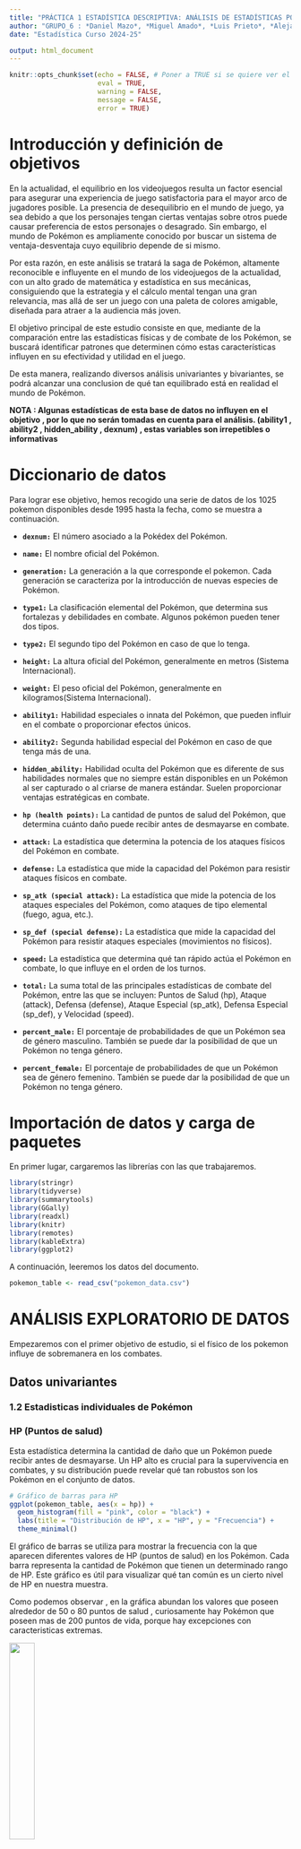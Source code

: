 ```yaml
---
title: "PRÁCTICA 1 ESTADÍSTICA DESCRIPTIVA: ANÁLISIS DE ESTADÍSTICAS POKEMON"
author: "GRUPO_6 : *Daniel Mazo*, *Miguel Amado*, *Luis Prieto*, *Alejandro Marín*, *Roberto Rojas*"
date: "Estadística Curso 2024-25"

output: html_document
---
```


```r
knitr::opts_chunk$set(echo = FALSE, # Poner a TRUE si se quiere ver el código R.
                      eval = TRUE, 
                      warning = FALSE,
                      message = FALSE,
                      error = TRUE)
```

# Introducción y definición de objetivos

En la actualidad, el equilibrio en los videojuegos resulta un factor esencial para asegurar una experiencia de juego satisfactoria para el mayor arco de jugadores posible. La presencia de desequilibrio en el mundo de juego, ya sea debido a que los personajes tengan ciertas ventajas sobre otros puede causar preferencia de estos personajes o desagrado. Sin embargo, el mundo de Pokémon es ampliamente conocido por buscar un sistema de ventaja-desventaja cuyo equilibrio depende de si mismo.

Por esta razón, en este análisis se tratará la saga de Pokémon, altamente reconocible e influyente en el mundo de los videojuegos de la actualidad, con un alto grado de matemática y estadística en sus mecánicas, consiguiendo que la estrategia y el cálculo mental tengan una gran relevancia, mas allá de ser un juego con una paleta de colores amigable, diseñada para atraer a la audiencia más joven. 

El objetivo principal de este estudio consiste en que, mediante de la comparación entre las estadísticas físicas y de combate de los Pokémon, se buscará identificar patrones que determinen cómo estas características influyen en su efectividad y utilidad en el juego.

De esta manera, realizando diversos análisis univariantes y bivariantes, se podrá alcanzar una conclusion de qué tan equilibrado está en realidad el mundo de Pokémon. 

**NOTA : Algunas estadísticas de esta base de datos no influyen en el objetivo , por lo que no serán tomadas en cuenta para el análisis. (ability1 , ability2 , hidden_ability , dexnum) , estas variables son irrepetibles o informativas**


# Diccionario de datos
Para lograr ese objetivo, hemos recogido una serie de datos de los 1025 pokemon disponibles desde 1995 hasta la fecha, como se muestra a continuación.

* **`dexnum:`** El número asociado a la Pokédex del Pokémon.

* **`name:`**  El nombre oficial del Pokémon.

* **`generation:`** La generación a la que corresponde el pokemon. Cada generación se caracteriza por la introducción de nuevas especies de Pokémon.

* **`type1:`** La clasificación elemental del Pokémon, que determina sus fortalezas y debilidades en combate. Algunos pokémon pueden tener dos tipos.

* **`type2:`** El segundo tipo del Pokémon en caso de que lo tenga.

* **`height:`** La altura oficial del Pokémon, generalmente en metros (Sistema Internacional).

* **`weight:`** El peso oficial del Pokémon, generalmente en kilogramos(Sistema Internacional).

* **`ability1:`** Habilidad especiales o innata del Pokémon, que pueden influir en el combate o proporcionar efectos únicos.

* **`ability2:`** Segunda habilidad especial del Pokémon en caso de que tenga más de una.

* **`hidden_ability:`** Habilidad oculta del Pokémon que es diferente de sus habilidades normales que no siempre están disponibles en un Pokémon al ser capturado o al criarse de manera estándar. Suelen proporcionar ventajas estratégicas en combate.

* **`hp (health points):`** La cantidad de puntos de salud del Pokémon, que determina cuánto daño puede recibir antes de desmayarse en combate.

* **`attack:`** La estadística que determina la potencia de los ataques físicos del Pokémon en combate.

* **`defense:`** La estadística que mide la capacidad del Pokémon para resistir ataques físicos en combate.

* **`sp_atk (special attack):`** La estadística que mide la potencia de los ataques especiales del Pokémon, como ataques de tipo elemental (fuego, agua, etc.).

* **`sp_def (special defense):`** La estadística que mide la capacidad del Pokémon para resistir ataques especiales (movimientos no físicos).

* **`speed:`** La estadística que determina qué tan rápido actúa el Pokémon en combate, lo que influye en el orden de los turnos.

* **`total:`** La suma total de las principales estadísticas de combate del Pokémon, entre las que se incluyen: Puntos de Salud (hp), Ataque (attack), Defensa (defense), Ataque Especial (sp_atk), Defensa Especial (sp_def), y Velocidad (speed). 

* **`percent_male:`** El porcentaje de probabilidades de que un Pokémon sea de género masculino. También se puede dar la posibilidad de que un Pokémon no tenga género.

* **`percent_female:`** El porcentaje de probabilidades de que un Pokémon sea de género femenino. También se puede dar la posibilidad de que un Pokémon no tenga género.


# Importación de datos y carga de paquetes
En primer lugar, cargaremos las librerías con las que trabajaremos.

```r
library(stringr)
library(tidyverse)
library(summarytools)
library(GGally)
library(readxl)
library(knitr)
library(remotes)
library(kableExtra)
library(ggplot2)
```

A continuación, leeremos los datos del documento.

```r
pokemon_table <- read_csv("pokemon_data.csv")
```

# ANÁLISIS EXPLORATORIO DE DATOS

Empezaremos con el primer objetivo de estudio, si el físico de los pokemon influye de sobremanera en los combates. 

## Datos univariantes

### 1.2 Estadisticas individuales de Pokémon



### HP (Puntos de salud)

Esta estadística determina la cantidad de daño que un Pokémon puede recibir antes de desmayarse. Un HP alto es crucial para la supervivencia en combates, y su distribución puede revelar qué tan robustos son los Pokémon en el conjunto de datos.


```r


# Gráfico de barras para HP
ggplot(pokemon_table, aes(x = hp)) +
  geom_histogram(fill = "pink", color = "black") +
  labs(title = "Distribución de HP", x = "HP", y = "Frecuencia") +
  theme_minimal()
```

El gráfico de barras se utiliza para mostrar la frecuencia con la que aparecen diferentes valores de HP (puntos de salud) en los Pokémon. Cada barra representa la cantidad de Pokémon que tienen un determinado rango de HP. Este gráfico es útil para visualizar qué tan común es un cierto nivel de HP en nuestra muestra.

Como podemos observar , en la gráfica abundan los valores que poseen alrededor de 50 o 80 puntos de salud , curiosamente hay Pokémon que poseen mas de 200 puntos de vida, porque hay excepciones con caracteristicas extremas. 

![](https://www.pokemon.com/static-assets/content-assets/cms2/img/pokedex/full/799.png){width=30% height=30%}

### Guzzlord HP : 223 

**Vida alta no implica que sea un pokémon muy defensivo**

![](https://www.pokemon.com/static-assets/content-assets/cms2/img/pokedex/full/213.png){width=30% height=30%}


### Shuckle HP : 20 

**Bajos puntos de vida no implica que sea derrotado al momento**

### Ataque



```r

# Gráfico de barras para Ataque
ggplot(pokemon_table, aes(x = attack)) +
  geom_histogram(fill = "orange", color = "black") +
  labs(title = "Distribución de Ataque", x = "Ataque", y = "Frecuencia") +
  theme_minimal()

```


Como podemos observar , el ataque es un atributo que la mayoría de sus pokemon tienen muy positiva. Hay muy pocos pokemon con un ataque menor de 60. Con lo cual es una estádistica interesante de analizar.

![](https://www.pokemon.com/static-assets/content-assets/cms2/img/pokedex/full/534.png){width=30% height=30%}

### Conkeldurr Ataque : 140 

**Este pokémon tiene muchas probabilidades de debilitar de un solo golpe al rival**

![](https://www.pokemon.com/static-assets/content-assets/cms2/img/pokedex/full/113.png){width=30% height=30%}


### Chansey Ataque : 5 

**Hay ocasiones en las que hay que aprovechar otras estadísticas buenas para sacar provecho al pokémon**


### Defensa

Esta estadística indica la capacidad de un Pokémon para resistir ataques físicos. Es esencial para los Pokémon que juegan roles defensivos. La distribución de la defensa puede mostrar cómo se equilibran las capacidades ofensivas y defensivas en el grupo.

```r

# Gráfico de barras para  Defensa
ggplot(pokemon_table, aes(x = defense)) +
  geom_histogram(fill = "yellow", color = "black") +
  labs(title = "Distribución de Defensa", x = "Defensa ", y = "Frecuencia") +
  theme_minimal()

```
La defensa es una estadística que suele mantenerse entre 60 y 90 puntos, existen unos pokemon cuyos valores defensivos son extremadamente altos , debido a que juegan un papel mas defensivo en los combates y tienen estrategias de desgaste encajando los golpes del rival. 


![](https://www.pokemon.com/static-assets/content-assets/cms2/img/pokedex/full/377.png){width=30% height=30%}

### Regirock Defensa : 200 

**Este pokémon tiene muchas probabilidades de aguantar un ataque del rival**

![](https://www.pokemon.com/static-assets/content-assets/cms2/img/pokedex/full/468.png){width=30% height=30%}


### Togekiss Defensa : 50 

**Este pokémon no tiene una buena defensa física, por lo que puede ser derrotado fácilmente**


### Ataque Especial

Similar al ataque, pero se refiere a la potencia de los movimientos especiales. Esto es relevante para los Pokémon que dependen de ataques de tipo elemental.

```r

# Gráfico de barras para Ataque Especial
ggplot(pokemon_table, aes(x = sp_def)) +
  geom_histogram(fill = "purple", color = "black") +
  labs(title = "Distribución de Ataque Especial", x = "Ataque Especial", y = "Frecuencia") +
  theme_minimal()

```

Como podemos ver , no se aleja mucho de otras estadisticas , no hay mucha variacion con respecto a las otras. Su promedio se encuentra entre los 55 y 70 puntos. Ahí se encuentran los picos mas altos de esta estadística.

![](https://www.pokemon.com/static-assets/content-assets/cms2/img/pokedex/full/796.png){width=30% height=30%}

### Xurkitree Ataque Especial : 173 

**Este pokémon tiene muchas probabilidades de golpear muy fuerte con sus ataques especiales**

![](https://www.pokemon.com/static-assets/content-assets/cms2/img/pokedex/full/526.png){width=30% height=30%}


### Gigalith Ataque Especial : 60 

**Este pokemon sería inviable para invertir en este atributo **



### Defensa Especial

Mide la resistencia a ataques especiales. Junto con la defensa, es vital para determinar la durabilidad de un Pokémon ante distintos tipos de movimientos.


```r

# Gráfico de barras para Special Defense
ggplot(pokemon_table, aes(x = sp_def)) +
  geom_histogram(fill = "skyblue", color = "black") +
  labs(title = "Distribución de Defensa Especial", x = "Defensa Especial", y = "Frecuencia") +
  theme_minimal()

```

Como podemos ver , la defensa especial no es un atributo destacable por ser alto en los pokémon , la mayoría de sus valores se encuentran 40 y 80 , lo cual puede significar que el pokemon al recibir un Ataque especial , pueda recibir mucho daño , condicionado por los puntos de salud. 

![](https://www.pokemon.com/static-assets/content-assets/cms2/img/pokedex/full/671.png){width=30% height=30%}

### Florges Defensa Especial : 140 

**Este pokémon tiene muchas probabilidades de aguantar un ataque especial del rival**

![](https://www.pokemon.com/static-assets/content-assets/cms2/img/pokedex/full/094.png){width=30% height=30%}


### Gengar Defensa Especial : 75 

**Al tener un deterioro en esta estadística , puede que tenga otras mejores**



### Velocidad

La velocidad en los combates Pokémon es un factor crucial, porque determina que pokemon tiene prioridad para atacar antes, existen combates donde se decide el resultado solo por la velocidad. Existen excepciones como ciertos movimientos que permiten atacar antes ignorando la comparación de velocidades o ciertas habilidades.

```r

ggplot(pokemon_table, aes(x = speed)) + 
  geom_histogram(fill = "green", color = "black") + 
  labs(title = "Distribución de la Velocidad", 
       x = "Velocidad (entero)", 
       y = "Pokémon con x velocidad") +
  theme_minimal()


```

En la gráfica superior se ha recogido mediante un histograma todos los Pokémon. Como podemos observar, la mayoría de los valores oscilan entre 30 y 100, factor que puede estar influenciado por las especies,  evoluciones o naturaleza interna de los Pokémon.


![](https://www.pokemon.com/static-assets/content-assets/cms2/img/pokedex/full/805.png){width=30% height=30%}

### Stakataka Velocidad : 13 

**Una baja velocidad no implica necesariamente que el pokemon este en desventaja.**

![](https://www.pokemon.com/static-assets/content-assets/cms2/img/pokedex/full/795.png){width=30% height=30%}


### Pheromosa Velocidad : 151 

**Tener una velocidad alta no garantiza la victoria ante el rival.**




Para contrastar todos estos valores de los atributos de combate, se calculará la media , mediana , moda y desviación estándar.

#### **Media**
La **media** es una de las medidas de tendencia central más comunes y representa el promedio aritmético de un conjunto de datos. Se calcula sumando todos los valores en la muestra y dividiéndolos entre el número total de observaciones. En nuestro análisis, la media de cada estadística (como HP, ataque, defensa, etc.) nos proporciona una visión general del valor típico para esas características entre los Pokémon. Aunque es útil para resumir los datos, la media puede verse afectada por valores extremos o atípicos.

#### **Mediana**

La **mediana** es otra medida de tendencia central que representa el valor medio de un conjunto de datos cuando se ordenan de menor a mayor. Es especialmente útil cuando los datos contienen valores atípicos o están distribuidos de manera desigual, ya que la mediana no se ve tan afectada por estos valores extremos. En el caso de las estadísticas de los Pokémon, la mediana nos muestra el valor "central" de cada estadística, dividiendo la mitad superior de la mitad inferior.



#### **Moda**

La **moda** es el valor que aparece con mayor frecuencia en un conjunto de datos. A diferencia de la media y la mediana, la moda puede no ser única, ya que pueden existir varios valores que aparezcan con la misma frecuencia (esto se conoce como datos multimodales). En nuestro análisis, la moda para cada estadística nos señala los valores más comunes entre los Pokémon, lo que puede ser útil para identificar patrones recurrentes en las estadísticas.



#### **Desviación Estándar**
La **desviación estándar** mide la dispersión de los datos respecto a la media. En otras palabras, indica cuánto varían los valores de la media. Un valor bajo de desviación estándar sugiere que los datos están estrechamente agrupados alrededor de la media, mientras que un valor alto indica una mayor variabilidad entre los datos. En el contexto de las estadísticas de los Pokémon, la desviación estándar nos ayuda a entender si, por ejemplo, todos los Pokémon tienen un HP similar o si hay una gran variabilidad en esta estadística.




```r

stats_tibble <- tibble(
  Estadistica= c("HP", "Ataque", "Defensa", "Ataque Especial", "Defensa Especial", "Velocidad"),
  
  Media = c(mean(pokemon_table$hp, na.rm = TRUE),
           mean(pokemon_table$attack, na.rm = TRUE),
           mean(pokemon_table$defense, na.rm = TRUE),
           mean(pokemon_table$sp_atk, na.rm = TRUE),
           mean(pokemon_table$sp_def, na.rm = TRUE),
           mean(pokemon_table$speed, na.rm = TRUE)),
  
  Mediana = c(median(pokemon_table$hp, na.rm = TRUE),
             median(pokemon_table$attack, na.rm = TRUE),
             median(pokemon_table$defense, na.rm = TRUE),
             median(pokemon_table$sp_atk, na.rm = TRUE),
             median(pokemon_table$sp_def, na.rm = TRUE),
             median(pokemon_table$speed, na.rm = TRUE)),
  
  Moda = c(as.numeric(names(sort(table(pokemon_table$hp), decreasing = TRUE)[1])),
           as.numeric(names(sort(table(pokemon_table$attack), decreasing = TRUE)[1])),
           as.numeric(names(sort(table(pokemon_table$defense), decreasing = TRUE)[1])),
           as.numeric(names(sort(table(pokemon_table$sp_atk), decreasing = TRUE)[1])),
           as.numeric(names(sort(table(pokemon_table$sp_def), decreasing = TRUE)[1])),
           as.numeric(names(sort(table(pokemon_table$speed), decreasing = TRUE)[1]))),
  
  Desviacion_estandar = c(sd(pokemon_table$hp, na.rm = TRUE),
         sd(pokemon_table$attack, na.rm = TRUE),
         sd(pokemon_table$defense, na.rm = TRUE),
         sd(pokemon_table$sp_atk, na.rm = TRUE),
         sd(pokemon_table$sp_def, na.rm = TRUE),
         sd(pokemon_table$speed, na.rm = TRUE))
)

# Mostrar la tibble
print(stats_tibble)


```

En esta tabla hemos recogido todas las medias , medianas, modas y desviaciones estándar. Como podemos observar , vemos que la estadistica media mas alta en los pokémon es el Ataque , con un 77.52, 

En el área de las medianas , los valores oscilan entre 65 y 75 , con ligeras variaciones en sus resultados , al ser la media mas alta el Ataque , es normal que la mediana sea la mas alta.

La moda tambien nos da una idea aproximada de los resultados vistos arriba , al haberse repetido muchas veces el 80 como Ataque de varios pokemon , eso ha influido de forma relativa en los resultados 
La parte mas interesante se encuentra en las desviaciones, siendo muy parecidos los 6 resultados , oscilando entre 26 y 30. En general , los resultados no se alejan mucho de la media, solo unos 30 puntos en el peor de los casos , exceptuando los casos extremos

Es interesante recalcar el hecho de comparar Ataque especial y Velocidad , puesto que a pesar de que la Moda en la Velocidad es de 50 , es la media mas baja de todas. En contraposicion al Ataque Especial en la cual a pesar de no ser la media mas alta , su moda es de 40 , lo cual ha contrubuido a que en general su media sea baja con respecto a la media de Ataque, eso quiere decir que hay algunos pokémon en los cuales su estádistica de Ataque Especial es su estadistica mas alta , hay una gran diferencia con respecto a las otras. 

### 1.3 Distribución de los pesos

El peso es uno de los factores más influyentes a la hora de garantizar un cierto grado de verosimilitud en un videojuego. Concretamente, en el caso del análisis, permite observar cómo este afectará a otros datos estadísticos como la velocidad, defensa, entre otros. Por lo tanto, se analizará primero de manera univariante para, posteriormente, poder relacionarla con otras estadísticas comprendiendo su forma de ser en el mundo de Pokémon.

```r

# Eliminar comas o espacios en blanco si existen
# pokemon_table$weight <- gsub(",", "", pokemon_table$weight)
# pokemon_table$weight <- gsub(" ", "", pokemon_table$weight)

# Convertir a numérico
pokemon_table$weight <- as.numeric(pokemon_table$weight)

ggplot(pokemon_table[pokemon_table$weight < 1000, ], aes(x = weight)) + 
  geom_histogram(binwidth = 10, fill = "green", color = "black") + 
  labs(title = "Distribución del Peso", x = "Peso (kg)", y = "Frecuencia") +
  theme_minimal()
```

En la gráfica superior se ha recogido mediante un histograma todos los Pokémon. Como podemos observar, la mayoría de los valores oscilan entre 30 y 100, factor que puede estar influenciado por las especies,  evoluciones o naturaleza interna de los Pokémon.

Para contrastar estos valores, se calculará la media , mediana , moda y desviación estándar.


```r
# Filtrar los valores mayores a 1000 para evitar errores
filtered_weight <- pokemon_table$weight[pokemon_table$weight <= 1000]

# Media de los pesos
media_weight <- mean(filtered_weight, na.rm = TRUE)

# Mediana de los pesos
mediana_weight <- median(filtered_weight, na.rm = TRUE)

# Moda de los pesos
moda_weight <- as.numeric(names(sort(table(filtered_weight), decreasing=TRUE)[1]))

# Desviación estándar de los pesos
de_weight <- sd(filtered_weight, na.rm = TRUE)


```

#### **Media**
La **media** señala el valor promedio de los pesos considerando los valores extremos y medios.

```r
media_weight <- round(media_weight, 0)
media_weight

```

Por lo que se puede ver en el resultado, los Pokémon suelen tener pesos alrededor de los 93kg (utilizando medidas de masa), aunque existen una gran variedad de estos seres con peso menor y una cantidad bastante más reducida con pesos mayores, alcanzando hasta los 1000kg.


#### **Mediana**
La **mediana** de los pesos indica el valor central de la distribución, enseñando el punto en el que una mitad de los Pokémon son más ligeros y la otra mitad son más pesados. Es decir, ofrece una visión más equilibrada del peso típico.

```r
mediana_weight <- round(mediana_weight, 0)
mediana_weight

```

El resultado confirma que la gran mayoría de los Pokémon tienen un peso reducido, con lo cual al existir el fenómeno de la evolucion pokemon , pues los pokemon van ganando peso a medida que evolucionan a una fase superior. Por si sola , puede parecer no tener correlación con ninguna otra estadística 







hecho cuya causa podría consistir en la necesidad de atraer al público joven al mundo de Pokémon y, por lo tanto, Nintendo recurriendo a la creación de seres de un tamaño y peso más reducido, más adorables o atractivos visualmente para una audiencia de temprana edad.


#### **Moda**
La **moda** consiste en el peso que aparece con mayor frecuencia entre los Pokémon.

```r

moda_weight <- round(moda_weight ,0)
moda_weight

```

El resultado puede parecer algo inusual, pero considerando que todos los pesos están expresados con decimales, lo que provoca un mayor abarque de cantidades numéricas, unido a la inmensa cantidad de Pokémon de peso reducido, tiene lógica que el resultado de la moda sea un valor tan reducido como este.

#### **Desviación Estándar**
La **desviación estándar** muestra cómo se distribuyen los pesos en relación con la media. Si la desviación estándar es alta, significa que habrá Pokémon con pesos muy variados, dejando lugar a un abanico más amplio de posisiblidades de distribución de estadísticas tanto de combate como la velocidad y defensa, así como otras más secundarias como el tamaño del Pokémon. Si es baja, los pesos estarán más concentradas alrededor de la media, lo que indica que la mayoría de los Pokémon tienen velocidades similares.

```r
de_weight <- round(de_weight, 0)
de_weight

```

En este caso, la desviación típica confirma la existencia de una amplia variedad de pesos en el mundo de Pokémon.

### 1.4 Frecuencia de los tipos elementales

Los tipos elementales de los Pokémon son fundamentales para determinar sus fortalezas y debilidades en combate. Cada tipo interactúa de manera específica con otros tipos, lo que influye en la estrategia a seguir durante las batallas y en el desempeño general de cada Pokémon.

En esta sección realizaremos dos análisis distintos: primero examinaremos la frecuencia de los tipos para ver cuál es el más común (contando primer y segundo tipo para el recuento). Posteriormente, llevaremos a cabo un análisis de los tipos combinados que nos permitirá explorar la diversidad y las interacciones entre diferentes tipos en un solo Pokémon.

<br>

#### **Tipos elementales**

```r
# Contar la frecuencia de tipos elementales (type1 y type2)
tipo_frecuencia <- pokemon_table %>%
  select(type1, type2) %>%
  pivot_longer(cols = c(type1, type2), names_to = "Tipo", values_to = "Elemento") %>%
  filter(!is.na(Elemento) & Elemento != "") %>%
  group_by(Elemento) %>%
  summarise(Frecuencia = n()) %>%
  arrange(desc(Frecuencia))

# Gráfico de barras de la frecuencia de tipos elementales
ggplot(tipo_frecuencia, aes(x = reorder(Elemento, -Frecuencia), y = Frecuencia)) +
  geom_bar(stat = "identity", fill = "steelblue", color = "black") +
  labs(title = "Frecuencia de Tipos Elementales (type1 y type2)",
       x = "Tipo Elemental",
       y = "Frecuencia") +
  theme_minimal() +
  theme(axis.text.x = element_text(angle = 45, hjust = 1))
```
<br>
Como se puede observar en el gráfico anterior, los tipos más frecuentes (en orden de mayor a menor) son el agua (water), normal (normal), planta (grass), volador (flying) y psíquico (psychic), mientras que los menos frecuentes son el tipo hielo (ice) y el hada (fairy). Cabe destacar que este es uno de los últimos introducidos en el videojuego.

<br>

#### **Tipos combinados**

En este segundo análisis se han limitado las combinaciones de tipos a solo los diez más frecuentes. Esta decisión se tomó debido a la dificultad de manejar la gran cantidad de combinaciones que podrían existir, lo que haría que la visualización fuese menos clara y más difícil de interpretar.

```r
# Filtrar los Pokémon que tienen un segundo tipo
tipo_combinado <- pokemon_table %>%
  filter(!is.na(type2) & type2 != "") %>%  # Excluir combinaciones sin type2
  group_by(type1, type2) %>%
  summarise(Frecuencia = n(), .groups = 'drop') %>%
  arrange(desc(Frecuencia))

# Obtener los 10 tipos combinados más frecuentes
tipo_combinado_summary <- tipo_combinado %>%
  slice_head(n = 10)  # Seleccionar las 10 combinaciones más frecuentes

# Crear una función para discretizar tipos combinados
discretizar_tipos <- function(type1, type2) {
  if (type1 == "Normal" && type2 == "Flying") {
    return("Normal/Volador")
  } else if (type1 == "Grass" && type2 == "Poison") {
    return("Planta/Veneno")
  } else if (type1 == "Bug" && type2 == "Flying") {
    return("Bicho/Volador")
  } else if (type1 == "Bug" && type2 == "Poison") {
    return("Bicho/Veneno")
  } else if (type1 == "Fire" && type2 == "Flying") {
    return("Fuego/Volador")
  } else if (type1 == "Water" && type2 == "Ground") {
    return("Agua/Tierra")
  } else if (type1 == "Psychic" && type2 == "Fairy") {
    return("Psíquico/Hada")
  } else if (type1 == "Dragon" && type2 == "Flying") {
    return("Dragón/Volador")
  } else if (type1 == "Ice" && type2 == "Flying") {
    return("Hielo/Volador")
  } else if (type1 == "Electric" && type2 == "Flying") {
    return("Eléctrico/Volador")
  } else if (type1 == "Steel" && type2 == "Psychic") {
    return("Acero/Psíquico")
  } else if (type1 == "Water" && type2 == "Flying") {
    return("Agua/Volador")
  } else if (type1 == "Bug" && type2 == "Grass") {
    return("Bicho/planta")
  } else if (type1 == "Dark" && type2 == "Flying") {
    return("Siniestro/Volador")
  } else {
    return(NA)  
  }
}

# Aplicar la función a los tipos combinados más comunes
tipo_combinado_summary <- tipo_combinado_summary %>%
  mutate(tipo_discretizado = mapply(discretizar_tipos, type1, type2))

# Mostrar el resultado final
print(tipo_combinado_summary)
```

En esta discretización se pueden observar los diez tipos combinados más frecuentes en el mundo Pokémon, junto al número de Pokémon que hay de cada una de estas combinaciones.


```r
# Filtrar los Pokémon que tienen un segundo tipo
tipo_combinado <- pokemon_table %>%
  filter(!is.na(type2) & type2 != "") %>%
  group_by(type1, type2) %>%
  summarise(Frecuencia = n(), .groups = 'drop') %>%
  arrange(desc(Frecuencia))

# Crear una tabla de frecuencias para el gráfico, limitando a los 10 más frecuentes
tipo_combinado_summary <- tipo_combinado %>%
  slice_head(n = 10)  # Seleccionar las 10 combinaciones más frecuentes

# Gráfico de barras de los tipos combinados más frecuentes
ggplot(tipo_combinado_summary, aes(x = reorder(paste(type1, type2, sep = "/"), -Frecuencia), y = Frecuencia)) +
  geom_bar(stat = "identity", fill = "steelblue", color = "black") +
  labs(title = "Tipos Combinados más Frecuentes",
       x = "Tipos Combinados",
       y = "Frecuencia") +
  theme_minimal() +
  theme(axis.text.x = element_text(angle = 45, hjust = 1))
```

En la gráfica presentada arriba se puede observar que los tipos combinados más frecuentes son: el normal/volador (normal/flying), el planta/veneno (grass/poison), el bicho/volador (bug/flying) y el bicho/veneno (bug/poison). Es importante destacar que, dentro de los diez tipos combinados más frecuentes, el tipo volador aparece en cuatro ocasiones y el tipo bicho en tres.


### 1.5 Número de Pokémon por Generación

Cada nueva generación de Pokémon trae consigo, además de muchas otras novedades, nuevas especies de estos nunca vistas anteriormente. Saber la proporción de nuevos Pokémon añadidos en cada una puede reflejar muchos aspectos de la respectiva región en la que ocurre cada juego.

Analicemos primero la proporción de Pokémon por generación con una gráfica:

```r
ggplot(pokemon_table, aes(x = as.factor(generation))) + 
  geom_bar(fill = "green", color = "black") + 
  labs(title = "Proporción de Pokémon por Generación", 
       x = "Generación", 
       y = "Nº de Pokémon") +
  theme_minimal()

```

Una vez observada la gráfica podemos determinar que la progresión no es lineal, no en las primeras 5 generaciones por lo menos, ya que, a partir de la sexta generación, podemos ver como el número de nuevos Pokémon aumenta en cada generación consecutivamente. Además, se puede observar que la generación en la que se introdujo un mayor número de Pokémon fue en la quinta generación, lo cual es lógico teniendo en cuenta que fue la única generación después de la primera en la que solo podías encontrar Pokémon naturalmente de esa generación específica hasta completar la historia principal.

#### **Frecuencias absolutas y frecuencias relativas**

Podemos hallar las frecuencias absolutas y relativas para observar con mayor detalle la cantidad de Pokémon que se introdujeron en cada generación y el porcentaje del total que corresponde:

```r
# Cálculo de frecuencias absolutas y relativas
frecuencia_absoluta <- table(pokemon_table$generation)
frecuencia_relativa <- prop.table(frecuencia_absoluta) * 100

# Crear una tabla
tabla_frecuencias <- data.frame(
  Generación = as.factor(names(frecuencia_absoluta)),
  Frecuencia_Absoluta = as.vector(frecuencia_absoluta),
  Frecuencia_Relativa = round(as.vector(frecuencia_relativa), 2)
)

# Mostrar la tabla
print(tabla_frecuencias)

```

Esto nos confirma que la generación con mayor número de Pokémon introducidos fue la quinta generación con 156 nuevas criaturas. En el lado opuesto la generación que menos Pokémon introdujo fue la sexta con solo 72 nuevos monstruos de bolsillo. Además, podemos observar que durante las primeras generaciones hubo mayor número de incorporaciones a la Pokedex, únicamente bajando del 10% del total la segunda generación, siendo igualemente mayor a la sexta, séptima y octava generación.

Para poder verificar estas afirmaciones, se realizará la media y la moda.


```r
#Media de Pokémon por generación
media_gen <- mean(frecuencia_absoluta)

#Moda de Pokémon por generación
moda_gen <- as.numeric(names(which.max(frecuencia_absoluta)))

#Desviación estándar por generación
de_gen <- sd(frecuencia_absoluta)

```

#### **Media**
La **media** nos da el número de Pokémon promedio que se incluyen por generación.

```r
media_gen <- round(media_gen, 0)
media_gen

```

Observando este resultado y comparándolo con las frecuencias absolutas, se puede observar que las generaciones con menor número de Pokémon están muy por debajo de lo habitual, especialmente en las mencionadas anteriormente. Incluso es sorprendente que la cuarta generación quede por debajo de la media siendo que no parecía tan por debajo de las demás en un primer momento, lo que nos demuestra la diferencia que hay entre generaciones.


#### **Moda**
La **moda** nos dará la generación en la que más Pokémon se introdujeron.

```r

moda_gen <- round(moda_gen ,0)
moda_gen

```

Como era de esperar, la quinta generación es la que más Pokémon añadió tal y como se mencionó anteriormente, sin embargo este resultado lo termina de confirmar.

#### **Desviación Estándar**
La **desviación estándar** nos mostrará la diferencia que hay entre generaciones con respecto a la media. Un número alto significará que hay poco equilibrio entre el número de Pokémon introducidos en cada generación y un número bajo significaría que hay bastante equilibrio.

```r
de_gen <- round(de_gen, 0)
de_gen

```

Como se puede ver, la desviación es algo alta respecto de la media, por lo que se puede afirmar que hay cierto desequilibrio entre generaciones.




### 1.6 Género

Los Pokémon tienen la capacidad de ser machos, hembras o pueden no tener género. En este caso se va a analizar individualmente la posibilidad de que en estado salvaje un Pokémon sea macho y la posibilidad de que sea hembra,para comprobar que genero es mas viable en combate, porque hay movimientos Pokémon en los cuales el ser de un genero u otro puede decidir un combate (ej. Atracción). 


```r
pokemon_table$percent_male_label <- ifelse(is.na(pokemon_table$percent_male) | 
                                           pokemon_table$percent_male < 0 | 
                                           pokemon_table$percent_male > 100, 
                                           "SIN GÉNERO", 
                                           paste0(pokemon_table$percent_male, "%"))

pokemon_table$percent_female_label <- ifelse(is.na(pokemon_table$percent_female) | 
                                             pokemon_table$percent_female < 0 | 
                                             pokemon_table$percent_female > 100, 
                                             "", 
                                             paste0(pokemon_table$percent_female, "%"))

# Calcular la tabla de frecuencias con dplyr
freq_table_df <- pokemon_table %>%
  count(percent_male_label, percent_female_label)

colnames(freq_table_df) <- c("Porcentaje Macho", "Porcentaje Hembra", "Frecuencia")


# Mostrar la tabla de frecuencias
print(freq_table_df)

```



Estas tabla muestra que la mayoría de especies están controladas de forma que la mayoría tienen un 50% de ser macho o hembra , sin embargo , existen especies las cuales hay una pequeña variacion en su porcentaje , por ejemplo , hay excepciones en las que hay pokémon que biológicamente pueden ser obligatoriamente de un género, esto puede afectar los combates de sobremanera para encerrar al rival con un pokémon de diferente sexo con el movimiento Atracción , por ejemplo, el pokémon polilla Mothim solo puede ser macho, mientras que el pokémon avispa Vespiquena solo puede ser hembra

![](https://www.pokemon.com/static-assets/content-assets/cms2/img/pokedex/full/414.png){width=30% height=30%}

### 414 Mothim 

**Este pokémon solo puede ser macho**

![](https://www.pokemon.com/static-assets/content-assets/cms2/img/pokedex/full/416.png){width=30% height=30%}

### 416 Vespiquen

**Este pokémon solo puede ser hembra**

# 2 Datos bivariantes

### 2.2 Velocidad vs Defensa

Uno de los factores que se pueden ver influidos por la velocidad es la defensa, puesto que, generalmente, un Pokémon con altas defensas suele conllevar en si una velocidad baja, y viceversa.


Para comprobar si las defensas y las velocidades estan correlacionadas, se realizará un gráfico de dispersión. 

```r
ggplot(pokemon_table, aes(x = speed, y = defense)) +
  geom_point() +  
  geom_smooth(method = "lm", se = FALSE, color = "red") + 
  facet_wrap("type1") +
  labs(title = "Relación entre Velocidad y Defensa",
       x = "Velocidad",
       y = "Defensa") +
  theme_minimal()

```

```r
pokemon_table |> 
    filter(
      type1 == "Fairy") |> 
  ggplot(aes(x = speed, y = defense)) +
  geom_point() +  
  geom_smooth(method = "lm", se = FALSE, color = "red") +
  labs(title = "Relación entre Velocidad y Defensa",
       x = "Velocidad",
       y = "Defensa") +
  theme_minimal()
```

```r

lm()
summary()

```


### 2.3 Altura VS Velocidad

La altura de los Pokémon también resulta un factor digno de estudio en relación con la velocidad.

```r
# Filtrar valores irreales
filtered_pokemon <- pokemon_table %>%
  filter(height <= 20, speed <= 200)

# Crear el gráfico ajustado
ggplot(filtered_pokemon, aes(x = height, y = speed)) + 
  geom_point(color = "green", alpha = 0.6, width = 0.3, height = 0.1) +  # Añade jitter para dispersar puntos
  labs(title = "Relación entre Altura y Velocidad", x = "Altura (m)", y = "Velocidad") +
  theme_minimal()
```

De este gráfico, se pueden obtener diversas conclusiones:

- Los puntos están bastante dispersos en toda la gráfica sin una tendencia clara; los Pokémon, independientemente de su altura, cubren un rango similar de velocidades.

- La mayoría de los Pokémon tienen velocidades entre 0 y 100, con casos que superan el valor de 150 y pueden alcanzar 200.

- La mayor parte de los Pokémon tienen alturas entre 0.1m y 2.5m, aunque algunos llegan a los 20m. Igualmente, no muestran una relación clara con velocidades más altas o bajas.

- Hay algunas densidades más altas alrededor de ciertas alturas (por ejemplo, en torno a 0 m y 2.5 m), pero estas no están asociadas con un rango específico de velocidades, puesto que los puntos están dispersos a lo largo de las diferentes velocidades.

Por todas estas conclusiones, se puede deducir que **la velocidad y la altura no tienen una relación directa** entre si. Además, otros aspectos como el tipo de Pokémon, su peso o sus estadísticas individuales juegan un papel más importante en determinar la velocidad que la altura por sí sola.

### 2.4 Comparación entre Tipo Elemental y las estadísticas de combate del Pokémon

```r
# Filtrar solo los Pokémon monotipos (type2 es NA)
pokemon_monotipos <- pokemon_table %>% filter(is.na(type2))
```

En esta sección, se examinará la relación entre los tipos elementales y las siguientes estadísticas de combate: hp, attack, special_attack, defense, y special_defense. A continuación se presentan gráficos y análisis detallados para cada estadística de combate con el objetivo de determinar que tipos Pokémon están más especializados en una clase de combate u otro, ya sea un combate por ataques físicos o por ataques especiales.

**Nota:** Los Pokémon considerados en el análisis son solo aquellos que tienen un único tipo (monotipos). 

<br>

#### 2.4.1 Health points
Primero se analizará la relación entre los puntos de salud (HP) y los tipos elementales Pokémon:

```r
# Gráfico de caja para HP
ggplot(pokemon_monotipos, aes(x = type1, y = hp)) +
  geom_boxplot() +
  labs(title = "Distribución de puntos de salud por Tipo de Pokémon Monotipo",
       x = "Tipo de Pokémon (type1)",
       y = "Puntos de salud (HP)") +
  theme_minimal() +
  coord_flip()
```

En este gráfico de caja, se pueden observar las diferencias en los valores de HP entre los distintos tipos de Pokémon. Aunque los valores de HP presentan algunas diferencias (sobre todo con los tipos bicho y fantasma), estas no son demasiado pronunciadas, lo que sugiere que, en general, la mayoría de los Pokémon monotipos tienen valores de HP relativamente similares.

```r
# Estadísticas descriptivas de HP
mean_hp <- mean(pokemon_monotipos$hp, na.rm = TRUE)
sd_hp <- sd(pokemon_monotipos$hp, na.rm = TRUE)
min_hp <- min(pokemon_monotipos$hp, na.rm = TRUE)
max_hp <- max(pokemon_monotipos$hp, na.rm = TRUE)

min_hp_pokemon <- pokemon_monotipos %>% filter(hp == min_hp)
max_hp_pokemon <- pokemon_monotipos %>% filter(hp == max_hp)

cat("Media de HP:", mean_hp, "\n")
median_hp <- median(pokemon_monotipos$hp, na.rm = TRUE)
cat("Mediana de HP:", median_hp, "\n")
```
La media de los puntos de HP para los Pokémon monotipos es de 67.57715, mientras que la mediana es de 65, lo que indica que la distribución de valores es bastante uniforme.

```r
cat("Desviación estándar de HP:", sd_hp, "\n")
```
La desviación estándar es de 28.32747. Esto indica que la variabilidad de los valores de HP entre los diferentes Pokémon monotipos es moderada. Existe dispersión, pero no es ni extremadamente alta ni extremadamente baja.

```r
cat("Pokémon con menor HP:", min_hp_pokemon$name, "del tipo", min_hp_pokemon$type1, "\n")
cat("Pokémon con mayor HP:", max_hp_pokemon$name, "del tipo", max_hp_pokemon$type1, "\n")
```
Los Pokémon con menores valores en su HP son Diglett de tipo tierra y Wiglett de tipo agua mientras que el Pokémon con mayor HP es Blissey de tipo normal. Salvo por Diglett, los valores de los otros dos concuerdan con la tendencia general del gráfico. 

<br>

#### 2.4.2 Ataque
A continuación se analizará la relación entre el ataque (Attack) y los tipos elementales Pokémon:

```r
# Gráfico de caja para Ataque
ggplot(pokemon_monotipos, aes(x = type1, y = attack)) +
  geom_boxplot() +
  labs(title = "Distribución de Ataque por Tipo de Pokémon Monotipo",
       x = "Tipo de Pokémon (type1)",
       y = "Ataque (Attack)") +
  theme_minimal() +
  coord_flip()
```

En el box-plot anterior, se pueden observar las diferencias en los valores de Ataque entre los distintos tipos de Pokémon. La dispersión entre los valores es más notable que en el caso de los HP, sugiriendo que algunos tipos tienen un mayor potencial ofensivo que otros, como los tipos lucha y roca.

```r
# Estadísticas descriptivas de Ataque
mean_attack <- mean(pokemon_monotipos$attack, na.rm = TRUE)
sd_attack <- sd(pokemon_monotipos$attack, na.rm = TRUE)
min_attack <- min(pokemon_monotipos$attack, na.rm = TRUE)
max_attack <- max(pokemon_monotipos$attack, na.rm = TRUE)

min_attack_pokemon <- pokemon_monotipos %>% filter(attack == min_attack)
max_attack_pokemon <- pokemon_monotipos %>% filter(attack == max_attack)

cat("Media de Ataque:", mean_attack, "\n")
median_attack <- median(pokemon_monotipos$attack, na.rm = TRUE)
cat("Mediana de Ataque:", median_attack, "\n")
```

La media del ataque para los Pokémon monotipos es de 73.66934, mientras que el de la mediana es de 70, lo que de nuevo significa que no hay muchos valores atípicos.

```r
cat("Desviación estándar de Ataque:", sd_attack, "\n")
```

La desviación estándar es de 29.18733. Esto sugiere que hay una variabilidad considerable en el ataque de los Pokémon según su tipo, es decir, algunos Pokémon tienen ataques muy por encima o por debajo del promedio, reflejando una diversidad en sus capacidades ofensivas.

```r
cat("Pokémon con menor Ataque:", min_attack_pokemon$name, "del tipo", min_attack_pokemon$type1, "\n")
cat("Pokémon con mayor Ataque:", max_attack_pokemon$name, "del tipo", max_attack_pokemon$type1, "\n")
```

Los Pokémon con menores valores en su ataque son Chansey y Happiny, ambos de tipo normal (siendo estos valores atípicos) y el Pokémon con mayor ataque es Rampardos (tipo roca), que pertenece a uno de los tipos de Pokémon con un ataque promedio más alto.

<br>

#### 2.4.3 Defensa
A continuación se analizará la relación entre la defensa (Defense) y los tipos elementales de Pokémon:

```r
# Gráfico de caja para Defensa
ggplot(pokemon_monotipos, aes(x = type1, y = defense)) +
  geom_boxplot() +
  labs(title = "Distribución de Defensa por Tipo de Pokémon Monotipo",
       x = "Tipo de Pokémon (type1)",
       y = "Defensa (Defense)") +
  theme_minimal() +
  coord_flip()
```

Este gráfico representa la distribución de la defensa en relación a los tipos de Pokémon. Los valores refejados en él son algo dispares, sobresaliendo los tipos roca y acero como aquellos con mayores estadísticas en este ámbito.


```r
# Estadísticas descriptivas de Defensa
mean_defense <- mean(pokemon_monotipos$defense, na.rm = TRUE)
sd_defense <- sd(pokemon_monotipos$defense, na.rm = TRUE)
min_defense <- min(pokemon_monotipos$defense, na.rm = TRUE)
max_defense <- max(pokemon_monotipos$defense, na.rm = TRUE)

min_defense_pokemon <- pokemon_monotipos %>% filter(defense == min_defense)
max_defense_pokemon <- pokemon_monotipos %>% filter(defense == max_defense)

cat("Media de Defensa:", mean_defense, "\n")
median_defense <- median(pokemon_monotipos$defense, na.rm = TRUE)
cat("Mediana de Defensa:", median_defense, "\n")
```
La media de la defensa para los Pokémon monotipos es de 67.32064, mientras que el valor de la mediana es de 63. Esto refleja una uniformidad bastante evidente respecto al centro de la distribución, a excepción de algunos tipos de Pokémon.


```r
cat("Desviación estándar de Defensa:", sd_defense, "\n")
```

La desviación estándar es de 27.11069, indicando que que hay una variabilidad notable entre los Pokémon, ya que la mayoría de sus valores van desde aproximadamente 40.21 hasta 94.43 puntos.


```r
cat("Pokémon con menor Defensa:", min_defense_pokemon$name, "del tipo", min_defense_pokemon$type1, "\n")
cat("Pokémon con mayor Defensa:", max_defense_pokemon$name, "del tipo", max_defense_pokemon$type1, "\n")
```

Los Pokémon con menos defensa son Chansey y Happiny, ambos de tipo normal, mientras que el Pokémon con mayor defensa es Regirock de tipo roca, concordando con la tendencia observada de que los tipo roca y acero sean los que suelen tener unos mayores valores en este atributo.

<br>

#### 2.4.4 Ataque especial

En este subapartado se analizará la relación entre el Ataque especial (sp_atk) y los tipos elementales Pokémon:

```r
# Gráfico de caja para Ataque Especial
ggplot(pokemon_monotipos, aes(x = type1, y = sp_atk)) +
  geom_boxplot() +
  labs(title = "Distribución de Ataque Especial por Tipo de Pokémon Monotipo",
       x = "Tipo de Pokémon (type1)",
       y = "Ataque especial (sp_atk)") +
  theme_minimal() +
  coord_flip()
  
```

El análisis muestra la variación del ataque especial en los distintos tipos Pokémon. La distribución de los valores no es demasiado diferente entre estos, a excepción de cinco de ellos: los tipo roca, tierra, lucha y bicho (Pokémon débiles en su ataque especial) y el tipo psíquico (que tiene un gran ataque especial).


```r
# Estadísticas descriptivas de Ataque Especial
mean_sp_atk <- mean(pokemon_monotipos$sp_atk, na.rm = TRUE)
sd_sp_atk <- sd(pokemon_monotipos$sp_atk, na.rm = TRUE)
min_sp_atk <- min(pokemon_monotipos$sp_atk, na.rm = TRUE)
max_sp_atk <- max(pokemon_monotipos$sp_atk, na.rm = TRUE)

min_sp_atk_pokemon <- pokemon_monotipos %>% filter(sp_atk == min_sp_atk)
max_sp_atk_pokemon <- pokemon_monotipos %>% filter(sp_atk == max_sp_atk)

cat("Media de Ataque Especial:", mean_sp_atk, "\n")
median_sp_atk <- median(pokemon_monotipos$sp_atk, na.rm = TRUE)
cat("Mediana de Ataque Especial:", median_sp_atk, "\n")
```

La media del ataque especial para los Pokémon monotipos es de 64.75952, mientras la mediana es de 60, evidenciado valores muy similares entorno al centro de la distribución.


```r
cat("Desviación estándar de Ataque Especial:", sd_sp_atk, "\n")
```

La desviación estándar es de 28.21935, lo cual indica, de nuevo, que la variabilidad del ataque es moderada, pero sin llegar a ser extrema.


```r
cat("Pokémon con menor Ataque Especial:", min_sp_atk_pokemon$name, "del tipo", min_sp_atk_pokemon$type1, "\n")
cat("Pokémon con mayor Ataque Especial:", max_sp_atk_pokemon$name, "del tipo", max_sp_atk_pokemon$type1, "\n")
```
Los Pokémon con menores valores en su ataque especial son Feebas y Bonsly, de tipo agua y roca respectivamente, a la vez que el Pokémon con mayor ataque especial es Xurkitree, de tipo eléctrico. Salvo Feebas (tipo agua), los otros dos Pokémon concuerdan con lo mostrado en el anterior gráfico, donde el tipo roca es uno de los más débiles en cuanto a ataque especial y el tipo psíquico es uno de los más fuertes. 

<br>

#### 2.4.5 Defensa especial
A continuación se analizará la relación entre la Defensa especial (sp_def) y los tipos elementales Pokémon:

```r
# Gráfico de caja para Defensa Especial
ggplot(pokemon_monotipos, aes(x = type1, y = sp_def)) +
  geom_boxplot() +
  labs(title = "Distribución de Defensa Especial por Tipo de Pokémon Monotipo",
       x = "Tipo de Pokémon (type1)",
       y = "Defensa especial (sp_def)") +
  theme_minimal() +
  coord_flip()
```

En este Box-plot se observa la distribución de la defensa especial entre los tipos de Pokémon. Esta no presenta grandes diferencias entre cada una de ellos. Los únicos que destacan débilmente por sus valores son los tipos roca y bicho (con bajo puntuaje en defensa especial) y los tipos fantasma hada y psíquico (altos valores).


```r
# Estadísticas descriptivas de Defensa Especial
mean_sp_def <- mean(pokemon_monotipos$sp_def, na.rm = TRUE)
sd_sp_def <- sd(pokemon_monotipos$sp_def, na.rm = TRUE)
min_sp_def <- min(pokemon_monotipos$sp_def, na.rm = TRUE)
max_sp_def <- max(pokemon_monotipos$sp_def, na.rm = TRUE)

min_sp_def_pokemon <- pokemon_monotipos %>% filter(sp_def == min_sp_def)
max_sp_def_pokemon <- pokemon_monotipos %>% filter(sp_def == max_sp_def)

cat("Media de Defensa Especial:", mean_sp_def, "\n")
median_sp_def <- median(pokemon_monotipos$sp_def, na.rm = TRUE)
cat("Mediana de Defensa Especial:", median_sp_def, "\n")
```

La media de la defensa especial para los Pokémon monotipos es de 65.98798, mientras que la mediana es de 60, por lo cual hay una considerable uniformidad de este atributo en torno al centro de la distribución.


```r
cat("Desviación estándar de Defensa Especial:", sd_sp_def, "\n")
```

La desviación estándar es de 25.9888, lo que implica una variablidad moderada, de lo que se deduce que, aunque los valores no estén muy dispersos, si hay cierto grado de diversidad entre las defensas especiales de los monotipos.


```r
cat("Pokémon con menor Defensa Especial:", min_sp_def_pokemon$name, "del tipo", min_sp_def_pokemon$type1, "\n")
cat("Pokémon con mayor Defensa Especial:", max_sp_def_pokemon$name, "del tipo", max_sp_def_pokemon$type1, "\n")
```

Los Pokémon con menores valores en su defensa especial son Caterpie, Magikarp y Stonjourner, de tipo bicho, agua y roca respectivamente (hecho que reafirma que los tipos roca y bicho sean los que menos defensa especial tengan), mientras que el Pokémon con mayor defensa especial es Regice, de tipo hielo.

<br>

En conlusión, se puede afirmar que existen ciertos tipos Pokémon especializados en un tipo de combate. Un buen ejemplo de esto son los tipos roca y acero que poseen valores muy elevados en su ataque y defensa física y valores algo más bajos en las mismas categorías de tipo especial. En contraposición, el tipo psíquico se caracteriza por su gran ataque y defensa especial. Además se puede identificar la existencia de Pokémon "tanques", Pokémon que no son fáciles de derrotar debido a su alta vida y sus atributos de defensa, aunque no tengan un gran poder de ataque.


### 2.5 Relación entre HP y Defensa

Las estadísticas  de HP (Puntos de vida) y Defensa podrían considerarse algo similar ya que ambas indican el aguante ante los golpes del enemigo, sin embargo no son lo mismo y existen casos en los que un Pokémon puede tener mucha HP y una defensa deplorable como es el caso de Chansey (Aunque esto lo ve compensado con una buena Defensa Especial).

Comprobemos si esto es cierto con el siguiente gráfico de dispersión:

```r
# Gráfico de dispersión
ggplot(pokemon_table, aes(x = hp, y = defense)) +
  geom_point(color = "blue") + 
  geom_smooth(method = "lm", se = FALSE, color = "red") + 
  labs(title = "Relación entre HP y Defensa con Línea de Tendencia",
       x = "Puntos de Salud (hp)",
       y = "Defensa") +
  theme_minimal()

```

Podemos observar que hay una tendencia positiva gracias a la línea roja, lo cual sugiere que sí que existe cierta relación entre HP y Defensa. Sin embargo no se puede afirmar que esto sea asi en la mayoría de casos ya que los puntos están poco concentrados, por lo que la relación anteriormente mencionada  no es muy fuerte.

Para contrastar este análisis se puede hallar el coeficiente de correlación para obtener datos cuantitativos:

#### **Coeficiente de correlación**

```r
# Calcular el coeficiente de correlación de Pearson entre HP y defensa
corhpdef <- cor(pokemon_table$hp, pokemon_table$defense)

```

```r
corhpdef <- (round(corhpdef, 2))
corhpdef
```

Debido a que el coeficiente de correlación es 0.3, podemos corroborar que la relación entre HP y Defensa es débil pero no inexistente. En conclusión, un Pokémon con una alta Defensa no tiene por qué tener una alta estadística de HP, sin embargo, estas suelen estar relacionadas en algunos casos y no son del todo independientes.


# Banco de pruebas

---SOLO PARA PRUEBAS ---
```r

```
